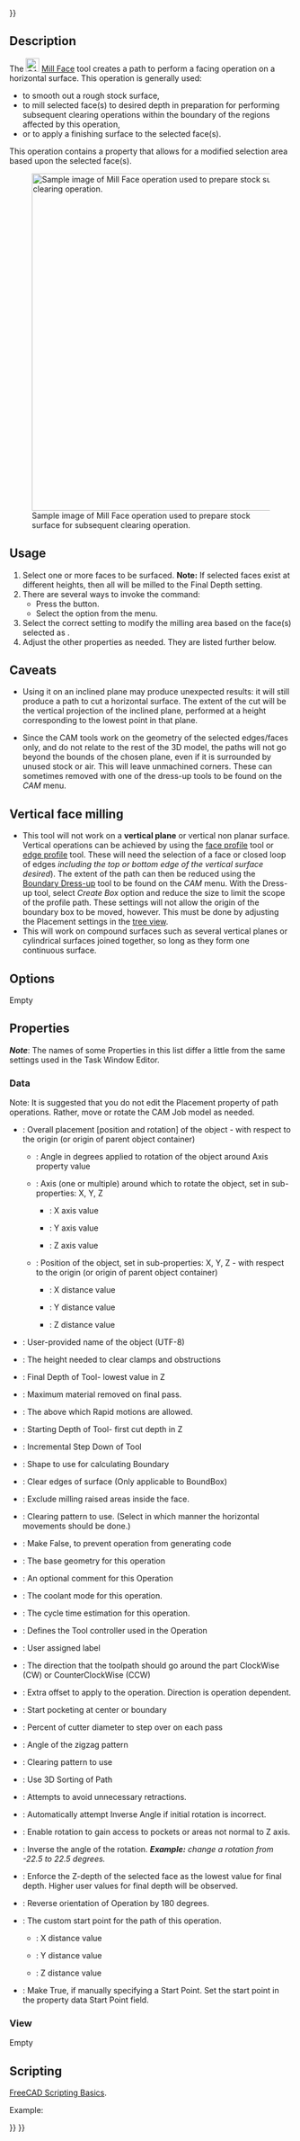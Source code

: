 <languages/>
{{UnfinishedDocu{{#translation:}}}}

{{Docnav
|[[CAM_Drilling|Drilling]]
|[[CAM_Helix|Helix]]
|[[CAM_Workbench|CAM]]
|IconL=CAM_Drilling.svg
|IconR=CAM_Helix.svg
|IconC=Workbench_CAM.svg
}}

{{GuiCommand
|Name=CAM MillFace
|MenuLocation=CAM → Face
|Workbenches=[[CAM_Workbench|CAM]]
}}

== Description ==

The [[Image:CAM_MillFace.svg|24px]] [[CAM_MillFace|Mill Face]] tool creates a path to perform a facing operation on a horizontal surface. This operation is generally used:
* to smooth out a rough stock surface,
* to mill selected face(s) to desired depth in preparation for performing subsequent clearing operations within the boundary of the regions affected by this operation,
* or to apply a finishing surface to the selected face(s).  
This operation contains a {{PropertyData|BoundaryShape}} property that allows for a modified selection area based upon the selected face(s).

[[Image:MillFace_Sample.png|none|600px|center|Sample image of Mill Face operation used to prepare stock surface for subsequent clearing operation.]]

== Usage ==

# Select one or more faces to be surfaced. '''Note:''' If selected faces exist at different heights, then all will be milled to the Final Depth setting.
# There are several ways to invoke the command:
#* Press the {{Button|[[Image:CAM_MillFace.svg|16px]] [[CAM_MillFace|CAM MillFace]]}} button.
#* Select the {{MenuCommand|CAM → [[Image:CAM_MillFace.svg|16px]] Face}} option from the menu.
# Select the correct {{PropertyData|BoundaryShape}} setting to modify the milling area based on the face(s) selected as {{MenuCommand|Base Geometry}}.
# Adjust the other properties as needed. They are listed further below.

== Caveats ==

*Using it on an inclined plane may produce unexpected results: it will still produce a path to cut a horizontal surface. The extent of the cut will be the vertical projection of the inclined plane, performed at a height corresponding to the lowest point in that plane. 

*Since the CAM tools work on the geometry of the selected edges/faces only, and do not relate to the rest of the 3D model, the paths will not go beyond the bounds of the chosen plane, even if it is surrounded by unused stock or air. This will leave unmachined corners. These can sometimes removed with one of the dress-up tools to be found on the ''CAM'' menu.

== Vertical face milling ==

* This tool will not work on a '''vertical plane''' or vertical non planar surface. Vertical operations can be achieved by using the [[CAM_Profile|face profile]] tool or [[CAM_Profile|edge profile]] tool. These will need the selection of a face or closed loop of edges ''including the top or bottom edge of the vertical surface desired''). The extent of the path can then be reduced using the [[CAM_DressupPathBoundary|Boundary Dress-up]] tool to be found on the ''CAM'' menu. With the Dress-up tool, select ''Create Box'' option and reduce the size to limit the scope of the profile path. These settings will not allow the origin of the boundary box to be moved, however. This must be done by adjusting the Placement settings in the [[Tree_view|tree view]]. 
* This will work on compound surfaces such as several vertical planes or cylindrical surfaces joined together, so long as they form one continuous surface. 

==Options==

Empty

==Properties==

''' ''Note'' ''': The names of some Properties in this list differ a little from the same settings used in the Task Window Editor.

===Data===

{{TitleProperty|Base}}

Note: It is suggested that you do not edit the Placement property of path operations. Rather, move or rotate the CAM Job model as needed.

* {{PropertyData|Placement}}: Overall placement [position and rotation] of the object - with respect to the origin (or origin of parent object container)
** {{PropertyData|Angle}}: Angle in degrees applied to rotation of the object around Axis property value
** {{PropertyData|Axis}}:  Axis (one or multiple) around which to rotate the object, set in sub-properties: X, Y, Z
*** {{PropertyData|X}}: X axis value
*** {{PropertyData|Y}}: Y axis value
*** {{PropertyData|Z}}: Z axis value
** {{PropertyData|Position}}: Position of the object, set in sub-properties: X, Y, Z - with respect to the origin (or origin of parent object container)
*** {{PropertyData|X}}: X distance value
*** {{PropertyData|Y}}: Y distance value
*** {{PropertyData|Z}}: Z distance value
* {{PropertyData|Label}}: User-provided name of the object (UTF-8)

{{TitleProperty|Depth}}

* {{PropertyData|Clearance Height}}: The height needed to clear clamps and obstructions
* {{PropertyData|Final Depth}}: Final Depth of Tool- lowest value in Z
* {{PropertyData|Finish Depth}}: Maximum material removed on final pass.
* {{PropertyData|Safe Height}}: The above which Rapid motions are allowed.
* {{PropertyData|Start Depth}}: Starting Depth of Tool- first cut depth in Z
* {{PropertyData|Step Down}}: Incremental Step Down of Tool

{{TitleProperty|Face}}

* {{PropertyData|BoundaryShape}}: Shape to use for calculating Boundary
* {{PropertyData|ClearEdges}}: Clear edges of surface (Only applicable to BoundBox)
* {{PropertyData|ExcludeRaisedAreas}}: Exclude milling raised areas inside the face.
* {{PropertyData|Offset Pattern}}: Clearing pattern to use. (Select in which manner the horizontal movements should be done.)

{{TitleProperty|Path}}

* {{PropertyData|Active}}: Make False, to prevent operation from generating code
* {{PropertyData|Base}}: The base geometry for this operation
* {{PropertyData|Comment}}: An optional comment for this Operation
* {{PropertyData|Coolant Mode}}: The coolant mode for this operation.
* {{PropertyData|Cycle Time}}: The cycle time estimation for this operation.
* {{PropertyData|Tool Controller}}: Defines the Tool controller used in the Operation
* {{PropertyData|User Label}}: User assigned label

{{TitleProperty|Pocket}}

* {{PropertyData|Cut Mode}}: The direction that the toolpath should go around the part ClockWise (CW) or CounterClockWise (CCW)
* {{PropertyData|Extra Offset}}: Extra offset to apply to the operation. Direction is operation dependent.
* {{PropertyData|StartAt}}: Start pocketing at center or boundary
* {{PropertyData|Step Over}}: Percent of cutter diameter to step over on each pass
* {{PropertyData|Zig Zag Angle}}: Angle of the zigzag pattern
* {{PropertyData|Offset Pattern}}: Clearing pattern to use
* {{PropertyData|Min Travel}}: Use 3D Sorting of Path
* {{PropertyData|Keep Tool Down}}: Attempts to avoid unnecessary retractions.

{{TitleProperty|Rotation}}

* {{PropertyData|Attempt Inverse Angle}}: Automatically attempt Inverse Angle if initial rotation is incorrect.
* {{PropertyData|Enable Rotation}}: Enable rotation to gain access to pockets or areas not normal to Z axis.
* {{PropertyData|Inverse Angle}}: Inverse the angle of the rotation. '' '''Example:''' change a rotation from -22.5 to 22.5 degrees.''
* {{PropertyData|Limit Depth To Face}}: Enforce the Z-depth of the selected face as the lowest value for final depth. Higher user values for final depth will be observed.
* {{PropertyData|Reverse Direction}}: Reverse orientation of Operation by 180 degrees.

{{TitleProperty|Start Point}}

* {{PropertyData|Start Point}}: The custom start point for the path of this operation.
** {{PropertyData|X}}: X distance value
** {{PropertyData|Y}}: Y distance value
** {{PropertyData|Z}}: Z distance value
* {{PropertyData|Use Start Point}}: Make True, if manually specifying a Start Point. Set the start point in the property data Start Point field.

===View===

Empty

==Scripting==

{{Emphasis|See also:}} [[FreeCAD_Scripting_Basics|FreeCAD Scripting Basics]].

Example:

{{Code|code=
#Place code example here.
}}


{{Docnav
|[[CAM_Drilling|Drilling]]
|[[CAM_Helix|Helix]]
|[[CAM_Workbench|CAM]]
|IconL=CAM_Drilling.svg
|IconR=CAM_Helix.svg
|IconC=Workbench_CAM.svg
}}

{{CAM_Tools_navi{{#translation:}}}}
{{Userdocnavi{{#translation:}}}}
